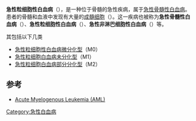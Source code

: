 {{Merge|急性骨髓性白血病}}
{{Infobox_Disease |
  Name           = 急性粒细胞性白血病 |
  Image          = Myeloblast.png |
  Caption        = [[成髓细胞|成髓细胞]] |
  DiseasesDB     = |
  ICD10          = |
  ICD9           = |
  ICDO           = |
  OMIM           = |
  MedlinePlus    = |
  eMedicineSubj  = |
  eMedicineTopic = |
  MeshID         = D015470 |
}}
{{medical}}
'''急性粒细胞性白血病'''（{{lang-en|acute myeloblastic leukemia}}），是一种位于骨髓的急性疾病，属于[[急性骨髓性白血病|急性骨髓性白血病]]。患者的骨髓和血液中发现有大量的[[成髓细胞|成髓细胞]]（{{lang-en|myeloblasts}}）。这一疾病也被称为'''急性骨髓性白血病'''（{{lang|en|acute myelogenous leukemia}}）、'''急性粒细胞性白血病'''（{{lang|en|acute myeloid leukemia}}）、'''急性非淋巴细胞性白血病'''（{{lang|en|acute nonlymphocytic leukemia}}）等。

其包括以下几类
* [[急性粒细胞性白血病微分化型|急性粒细胞性白血病微分化型]]（M0）
* [[急性粒细胞白血病未分化型|急性粒细胞白血病未分化型]]（M1）
* [[急性粒细胞白血病部分分化型|急性粒细胞白血病部分分化型]]（M2）

== 参考 ==
* [https://web.archive.org/web/20111118061646/http://marrow.org/Patient/Disease_and_Treatment/About_Your_Disease/AML/Acute_Myelogenous_Leukemia_(AML).aspx Acute Myelogenous Leukemia (AML)]

{{医学小作品}}
{{恶性髓系肿瘤}}

[[Category:急性白血病|Category:急性白血病]]